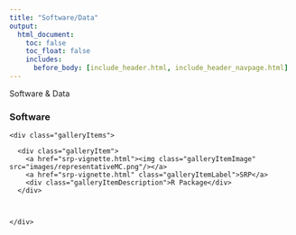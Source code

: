 ```yaml
---
title: "Software/Data"
output:
  html_document:
    toc: false
    toc_float: false
    includes:
      before_body: [include_header.html, include_header_navpage.html]
---
```


<!--html_preserve-->

<div class="band full">
  <div class="bandContent pageTitle">Software & Data</div>
</div>

<!--/html_preserve-->

### Software


<!--html_preserve-->

<div class="band full">

  <div class="bandContent gallerySection">
    
    <div class="galleryItems">
      
      <div class="galleryItem">
        <a href="srp-vignette.html"><img class="galleryItemImage" src="images/representativeMC.png"/></a>
        <a href="srp-vignette.html" class="galleryItemLabel">SRP</a>
        <div class="galleryItemDescription">R Package</div>
      </div>
      
      
      
    </div>
      
  </div>
      
</div>
      
<!--/html_preserve-->      
      